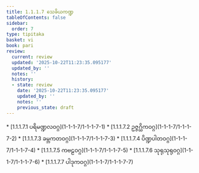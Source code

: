 ```yaml
---
title: 1.1.1.7 သေခိယကဏ္ဍ
tableOfContents: false
sidebar:
  order: 7
type: tipitaka
basket: vi
book: pari
review:
  current: review
  updated: '2025-10-22T11:23:35.095177'
  updated_by: ''
  notes: ''
  history:
  - state: review
    date: '2025-10-22T11:23:35.095177'
    updated_by: ''
    notes: ''
    previous_state: draft
---
```



<ReviewStatus review={frontmatter.review} showDetails={true} />

<HypothesisAnnotation frontmatter={frontmatter} />

<DynamicBreadcrumb />



<TableOfContents book="pari" section="1.1.1.7">
* [1.1.1.7.1 ပရိမဏ္ဍလဝဂ္ဂ](1-1-1-7/1-1-1-7-1)
* [1.1.1.7.2 ဥဇ္ဇဂ္ဃိကဝဂ္ဂ](1-1-1-7/1-1-1-7-2)
* [1.1.1.7.3 ခမ္ဘကတဝဂ္ဂ](1-1-1-7/1-1-1-7-3)
* [1.1.1.7.4 ပိဏ္ဍပါတဝဂ္ဂ](1-1-1-7/1-1-1-7-4)
* [1.1.1.7.5 ကဗဠဝဂ္ဂ](1-1-1-7/1-1-1-7-5)
* [1.1.1.7.6 သုရုသုရုဝဂ္ဂ](1-1-1-7/1-1-1-7-6)
* [1.1.1.7.7 ပါဒုကဝဂ္ဂ](1-1-1-7/1-1-1-7-7)
</TableOfContents>